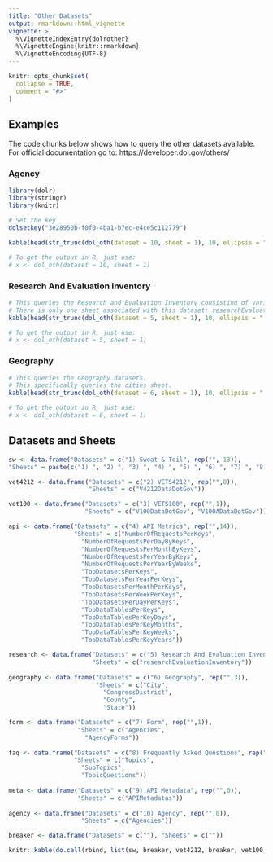 ```yaml
---
title: "Other Datasets"
output: rmarkdown::html_vignette
vignette: >
  %\VignetteIndexEntry{dolrother}
  %\VignetteEngine{knitr::rmarkdown}
  %\VignetteEncoding{UTF-8}
---
```


```r
knitr::opts_chunk$set(
  collapse = TRUE,
  comment = "#>"
)
```

## Examples

The code chunks below shows how to query the other datasets available. 
For official documentation go to: https://developer.dol.gov/others/

### Agency

```r
library(dolr)
library(stringr)
library(knitr)

# Set the key
dolsetkey("3e28950b-f0f0-4ba1-b7ec-e4ce5c112779")

kable(head(str_trunc(dol_oth(dataset = 10, sheet = 1), 10, ellipsis = "...")))

# To get the output in R, just use:
# x <- dol_oth(dataset = 10, sheet = 1)
```

### Research And Evaluation Inventory

```r

# This queries the Research and Evaluation Inventory consisting of various documents.
# There is only one sheet associated with this dataset: researchEvaluationInventory
kable(head(str_trunc(dol_oth(dataset = 5, sheet = 1), 10, ellipsis = "..."))[1:7])

# To get the output in R, just use:
# x <- dol_oth(dataset = 5, sheet = 1)
```

### Geography 

```r

# This queries the Geography datasets.
# This specifically queries the cities sheet.
kable(head(str_trunc(dol_oth(dataset = 6, sheet = 1), 10, ellipsis = "..."))[1:7])

# To get the output in R, just use:
# x <- dol_oth(dataset = 6, sheet = 1)
```

## Datasets and Sheets

```r
sw <- data.frame("Datasets" = c("1) Sweat & Toil", rep("", 13)),
"Sheets" = paste(c("1) ", "2) ", "3) ", "4) ", "5) ", "6) ", "7) ", "8) ", "9) ", "10) ", "11) ", "12) ", "13) ", "14) "), c("SweatToilAllRegions", "SweatToilAllCountries", "SweatToilAllTerritories", "SweatToilAllAdvancementLevels","SweatToilAllAssessments", "SweatToilAllSectors", "SweatToilAllGoods" ,"SweatToilAllCountryGoods", "SweatToilAllStatistics", "SweatToilAllConventions", "SweatToilAllSuggestedActions", "SweatToilAllLegalStandards", "SweatToilAllEnforcements", "SweatToilMechanisms")))

vet4212 <- data.frame("Datasets" = c("2) VETS4212", rep("",0)),
                      "Sheets" = c("V4212DataDotGov"))

vet100 <- data.frame("Datasets" = c("3) VETS100", rep("",1)),
                     "Sheets" = c("V100DataDotGov", "V100ADataDotGov"))

api <- data.frame("Datasets" = c("4) API Metrics", rep("",14)),
                  "Sheets" = c("NumberOfRequestsPerKeys",
                    "NumberOfRequestsPerDayByKeys",
                    "NumberOfRequestsPerMonthByKeys",
                    "NumberOfRequestsPerYearByKeys",
                    "NumberOfRequestsPerYearByWeeks",
                    "TopDatasetsPerKeys",
                    "TopDatasetsPerYearPerKeys",
                    "TopDatasetsPerMonthPerKeys",
                    "TopDatasetsPerWeekPerKeys",
                    "TopDatasetsPerDayPerKeys",
                    "TopDataTablesPerKeys",
                    "TopDataTablesPerKeyDays",
                    "TopDataTablesPerKeyMonths",
                    "TopDataTablesPerKeyWeeks",
                    "TopDataTablesPerKeyYears"))

research <- data.frame("Datasets" = c("5) Research And Evaluation Inventory", rep("",0)),
                       "Sheets" = c("researchEvaluationInventory"))
  
geography <- data.frame("Datasets" = c("6) Geography", rep("",3)),
                        "Sheets" = c("City",
                          "CongressDistrict",
                          "County",
                          "State"))

form <- data.frame("Datasets" = c("7) Form", rep("",1)),
                   "Sheets" = c("Agencies",
                     "AgencyForms"))
  
faq <- data.frame("Datasets" = c("8) Frequently Asked Questions", rep("",2)),
                  "Sheets" = c("Topics",
                    "SubTopics",
                    "TopicQuestions"))
  
meta <- data.frame("Datasets" = c("9) API Metadata", rep("",0)),
                   "Sheets" = c("APIMetadatas"))
  
agency <- data.frame("Datasets" = c("10) Agency", rep("",0)),
                    "Sheets" = c("Agencies"))

breaker <- data.frame("Datasets" = c(""), "Sheets" = c(""))

knitr::kable(do.call(rbind, list(sw, breaker, vet4212, breaker, vet100, breaker, api, breaker, research, breaker, geography, breaker, form, breaker, faq, breaker, meta, breaker, agency)), "html")
```
